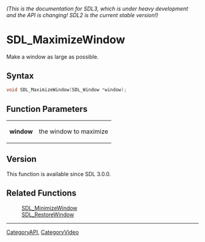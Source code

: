 ====== (This is the documentation for SDL3, which is under heavy development and the API is changing! SDL2 is the current stable version!) ======
= SDL_MaximizeWindow =

Make a window as large as possible.

== Syntax ==

<syntaxhighlight lang='c'>
void SDL_MaximizeWindow(SDL_Window *window);
</syntaxhighlight>

== Function Parameters ==

{|
|'''window'''
|the window to maximize
|}

== Version ==

This function is available since SDL 3.0.0.

== Related Functions ==

:[[SDL_MinimizeWindow]]
:[[SDL_RestoreWindow]]

----
[[CategoryAPI]], [[CategoryVideo]]


